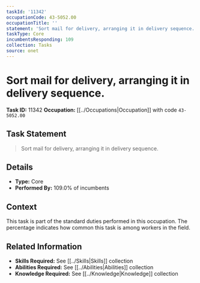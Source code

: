 ```yaml
---
taskId: '11342'
occupationCode: 43-5052.00
occupationTitle: ''
statement: 'Sort mail for delivery, arranging it in delivery sequence.'
taskType: Core
incumbentsResponding: 109
collection: Tasks
source: onet
---
```

# Sort mail for delivery, arranging it in delivery sequence.

**Task ID:** 11342
**Occupation:** [[../Occupations|Occupation]] with code `43-5052.00`

## Task Statement

> Sort mail for delivery, arranging it in delivery sequence.

## Details

- **Type:** Core
- **Performed By:** 109.0% of incumbents

## Context

This task is part of the standard duties performed in this occupation. The percentage indicates how common this task is among workers in the field.

## Related Information

- **Skills Required:** See [[../Skills|Skills]] collection
- **Abilities Required:** See [[../Abilities|Abilities]] collection
- **Knowledge Required:** See [[../Knowledge|Knowledge]] collection
